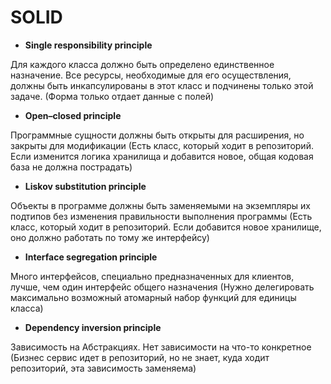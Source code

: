 # SOLID

-  **Single responsibility principle**

Для каждого класса должно быть определено единственное назначение.
Все ресурсы, необходимые для его осуществления, должны быть инкапсулированы в этот класс и подчинены только этой задаче.
(Форма только отдает данные с полей)

-  **Open–closed principle**

Программные сущности должны быть открыты для расширения, но закрыты для модификации
 (Есть класс, который ходит в репозиторий. Если изменится логика хранилища и добавится новое, общая кодовая база не должна пострадать)

-  **Liskov substitution principle**

Объекты в программе должны быть заменяемыми на экземпляры их подтипов без изменения правильности выполнения программы
(Есть класс, который ходит в репозиторий. Если добавится новое хранилище, оно должно работать по тому же интерфейсу)

-  **Interface segregation principle**

Много интерфейсов, специально предназначенных для клиентов, лучше, чем один интерфейс общего назначения
(Нужно делегировать максимально возможный атомарный набор функций для единицы класса)

-  **Dependency inversion principle**

Зависимость на Абстракциях. Нет зависимости на что-то конкретное
(Бизнес сервис идет в репозиторий, но не знает, куда ходит репозиторий, эта зависимость заменяема)
